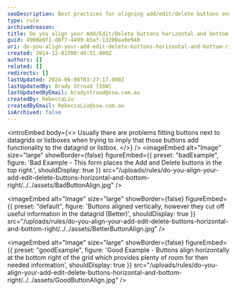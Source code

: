 ```yaml
---
seoDescription: Best practices for aligning add/edit/delete buttons ensure a seamless user experience by placing them horizontally at the bottom right of datagrids and listboxes.
type: rule
archivedreason:
title: Do you align your Add/Edit/Delete buttons horizontal and bottom right?
guid: 4908e0f1-d8f7-4499-b5af-13200aa9e940
uri: do-you-align-your-add-edit-delete-buttons-horizontal-and-bottom-right
created: 2014-12-01T00:49:51.000Z
authors: []
related: []
redirects: []
lastUpdated: 2024-06-08T03:27:17.000Z
lastUpdatedBy: Brady Stroud [SSW]
lastUpdatedByEmail: bradystroud@ssw.com.au
createdBy: RebeccaLiu
createdByEmail: RebeccaLiu@ssw.com.au
isArchived: false
---
```


<introEmbed
  body={<>
Usually there are problems fitting buttons next to datagrids or listboxes when trying to imply that those buttons add functionality to the datagrid or listbox.
  </>}
/>
<imageEmbed
  alt="Image"
  size="large"
  showBorder={false}
  figureEmbed={{
    preset: "badExample",
    figure: 'Bad Example - This form places the Add and Delete buttons in the top right.',
    shouldDisplay: true
  }}
  src="/uploads/rules/do-you-align-your-add-edit-delete-buttons-horizontal-and-bottom-right/../../assets/BadButtonAlign.jpg"
/>


<imageEmbed
  alt="Image"
  size="large"
  showBorder={false}
  figureEmbed={{
    preset: "default",
    figure: 'Buttons aligned vertically, however they cut off useful information in the datagrid (Better)',
    shouldDisplay: true
  }}
  src="/uploads/rules/do-you-align-your-add-edit-delete-buttons-horizontal-and-bottom-right/../../assets/BetterButtonAlign.jpg"
/>

<imageEmbed
  alt="Image"
  size="large"
  showBorder={false}
  figureEmbed={{
    preset: "goodExample",
    figure: 'Good Example - Buttons align horizontally at the bottom right of the grid which provides plenty of room for then needed information',
    shouldDisplay: true
  }}
  src="/uploads/rules/do-you-align-your-add-edit-delete-buttons-horizontal-and-bottom-right/../../assets/GoodButtonAlign.jpg"
/>
